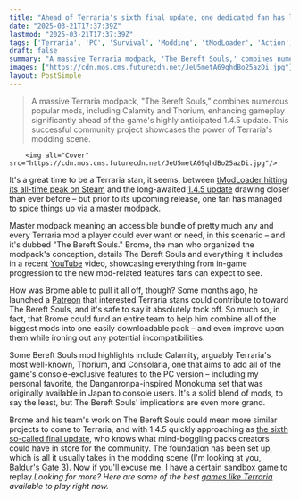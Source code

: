 ```yaml
---
title: "Ahead of Terraria's sixth final update, one dedicated fan has led the creation of the sandbox survival game's ultimate (and first) modpack"
date: "2025-03-21T17:37:39Z"
lastmod: "2025-03-21T17:37:39Z"
tags: ['Terraria', 'PC', 'Survival', 'Modding', 'tModLoader', 'Action', 'Adventure']
draft: false
summary: "A massive Terraria modpack, 'The Bereft Souls,' combines numerous popular mods, including Calamity and Thorium, enhancing gameplay significantly ahead of the game's highly anticipated 1.4.5 update.  This successful community project showcases the power of Terraria's modding scene."
images: ["https://cdn.mos.cms.futurecdn.net/JeU5metA69qhdBo25azDi.jpg"]
layout: PostSimple
---
```

> A massive Terraria modpack, "The Bereft Souls," combines numerous popular mods, including Calamity and Thorium, enhancing gameplay significantly ahead of the game's highly anticipated 1.4.5 update.  This successful community project showcases the power of Terraria's modding scene.


        <img alt="Cover" src="https://cdn.mos.cms.futurecdn.net/JeU5metA69qhdBo25azDi.jpg"/>
        
It's a great time to be a Terraria stan, it seems, between [tModLoader hitting its all-time peak on Steam](https://www.gamesradar.com/games/survival/terraria-is-forever-look-no-further-than-its-go-to-mod-tool-which-just-hit-an-all-time-steam-peak-ahead-of-surely-for-real-definitely-final-update-1-4-5/) and the long-awaited [1.4.5 update](https://www.gamesradar.com/terraria-145-will-be-the-games-sixth-final-update-in-three-years/) drawing closer than ever before – but prior to its upcoming release, one fan has managed to spice things up via a master modpack.

Master modpack meaning an accessible bundle of pretty much any and every Terraria mod a player could ever want or need, in this scenario – and it's dubbed "The Bereft Souls." Brome, the man who organized the modpack's conception, details The Bereft Souls and everything it includes in a recent [YouTube](https://www.youtube.com/watch?v=BapSPfUrBuc&ab_channel=brome) video, showcasing everything from in-game progression to the new mod-related features fans can expect to see.

How was Brome able to pull it all off, though? Some months ago, he launched a [Patreon](https://www.patreon.com/brome/about) that interested Terraria stans could contribute to toward The Bereft Souls, and it's safe to say it absolutely took off. So much so, in fact, that Brome could fund an entire team to help him combine all of the biggest mods into one easily downloadable pack – and even improve upon them while ironing out any potential incompatibilities.

Some Bereft Souls mod highlights include Calamity, arguably Terraria's most well-known, Thorium, and Consolaria, one that aims to add all of the game's console-exclusive features to the PC version – including my personal favorite, the Danganronpa-inspired Monokuma set that was originally available in Japan to console users. It's a solid blend of mods, to say the least, but The Bereft Souls' implications are even more grand.

Brome and his team's work on The Bereft Souls could mean more similar projects to come to Terraria, and with 1.4.5 quickly approaching as [the sixth so-called final update](https://www.gamesradar.com/games/survival/as-terrarias-sixth-final-update-approaches-the-devs-are-still-planning-an-ideation-session-to-make-sure-they-dont-forget-to-add-anything/), who knows what mind-boggling packs creators could have in store for the community. The foundation has been set up, which is all it usually takes in the modding scene (I'm looking at you, [Baldur's Gate 3](https://www.gamesradar.com/baldurs-gate-3-guide/)). Now if you'll excuse me, I have a certain sandbox game to replay.*Looking for more? Here are some of the best *[<em>games like Terraria</em>](https://www.gamesradar.com/games-like-terraria/)* available to play right now.*
        